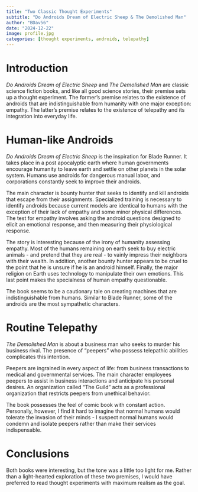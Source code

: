 ```yaml
---
title: "Two Classic Thought Experiments"
subtitle: "Do Androids Dream of Electric Sheep & The Demolished Man" 
author: "BDav56"
date: "2024-12-22"
image: profile.jpg
categories: [thought experiments, androids, telepathy]
---
```


# Introduction

*Do Androids Dream of Electric Sheep* and *The Demolished Man* are classic science fiction books, and like all good science stories, their premise sets up a thought experiment. The former's premise relates to the existence of androids that are indistinguishable from humanity with one major exception: empathy. The latter's premise relates to the existence of telepathy and its integration into everyday life.

# Human-like Androids

*Do Androids Dream of Electric Sheep* is the inspiration for Blade Runner. It takes place in a post apocalyptic earth where human governments encourage humanity to leave earth and settle on other planets in the solar system. Humans use androids for dangerous manual labor, and corporations constantly seek to improve their androids.

The main character is bounty hunter that seeks to identify and kill androids that escape from their assignments. Specialized training is necessary to identify androids because current models are identical to humans with the exception of their lack of empathy and some minor physical differences. The test for empathy involves asking the android questions designed to elicit an emotional response, and then measuring their physiological response.

The story is interesting because of the irony of humanity assessing empathy. Most of the humans remaining on earth seek to buy electric animals - and pretend that they are real - to vainly impress their neighbors with their wealth. In addition, another bounty hunter appears to be cruel to the point that he is unsure if he is an android himself. Finally, the major religion on Earth uses technology to manipulate their own emotions. This last point makes the specialness of human empathy questionable. 

The book seems to be a cautionary tale on creating machines that are indistinguishable from humans. Similar to Blade Runner, some of the androids are the most sympathetic characters. 

# Routine Telepathy

*The Demolished Man* is about a business man who seeks to murder his business rival. The presence of "peepers" who possess telepathic abilities complicates this intention.

Peepers are ingrained in every aspect of life: from business transactions to medical and governmental services. The main character employees peepers to assist in business interactions and anticipate his personal desires. An organization called "The Guild" acts as a professional organization that restricts peepers from unethical behavior. 

The book possesses the feel of comic book with constant action. Personally, however, I find it hard to imagine that normal humans would tolerate the invasion of their minds - I suspect normal humans would condemn and isolate peepers rather than make their services indispensable. 

# Conclusions

Both books were interesting, but the tone was a little too light for me. Rather than a light-hearted exploration of these two premises, I would have preferred to read thought experiments with maximum realism as the goal.